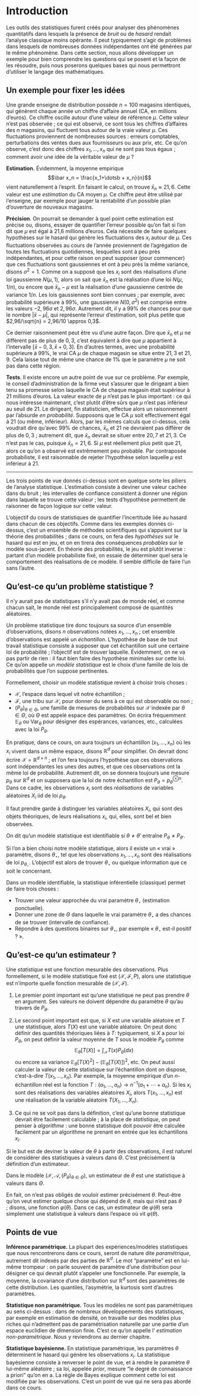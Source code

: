 # Introduction

Les outils des statistiques furent créés pour analyser des phénomènes quantitatifs dans lesquels la présence de *bruit* ou de *hasard* rendait l'analyse classique moins opérante. Il peut typiquement s'agir de problèmes dans lesquels de nombreuses données indépendantes ont été générées par le même phénomène. Dans cette section, nous allons développer un exemple pour bien comprendre les questions qui se posent et la façon de les résoudre, puis nous poserons quelques bases qui nous permettront d'utiliser le langage des mathématiques. 


## Un exemple pour fixer les idées


Une grande enseigne de distribution possède $n=100$ magasins identiques, qui génèrent chaque année un chiffre d'affaire annuel (CA, en millions d'euros). Ce chiffre oscille autour d'une valeur de référence $\mu$. Cette valeur n'est pas observée ; ce qui est observé, ce sont tous les chiffres d'affaires des $n$ magasins, qui fluctuent tous autour de la vraie valeur $\mu$. Ces fluctuations proviennent de nombreuses sources : erreurs comptables, perturbations des ventes dues aux fournisseurs ou aux prix, etc. Ce qu'on observe, c'est donc des chiffres $x_1, \dotsc, x_n$ qui ne sont pas tous égaux ; comment avoir une idée de la véritable valeur de $\mu$ ? 

**Estimation.** Évidemment, la moyenne empirique 
$$\bar x_n = \frac{x_1+\dotsb + x_n}{n}$$
vient naturellement à l'esprit. En faisant le calcul, on trouve $\bar{x}_n \approx 21,6$. Cette valeur est une *estimation* du CA moyen $\mu$. Ce chiffre peut être utilisé par l'enseigne, par exemple pour jauger la rentabilité d'un possible plan d'ouverture de nouveaux magasins. 

**Précision**. On pourrait se demander à quel point cette estimation est précise ou, disons, essayer de quantifier l'erreur possible qu'on fait si l'on dit que $\mu$ est égal à 21,6 millions d'euros. Cela nécessite de faire quelques hypothèses sur le hasard qui génère les fluctuations des $x_i$ autour de $\mu$. Ces fluctuations observées au cours de l'année proviennent de l'agrégation de toutes les fluctuations quotidiennes, lesquelles sont à peu près indépendantes, et pour cette raison on peut supposer (pour commencer) que ces fluctuations sont gaussiennes et ont à peu près la même variance, disons $\sigma^2=1$.  Comme on a supposé que les $x_i$ sont des réalisations d'une loi gaussienne $N(\mu, 1)$, alors on sait que $\bar{x}_n$ est la réalisation d'une loi $N(\mu, 1/n)$, ou encore que $\bar{x}_n - \mu$ est la réalisation d'une gaussienne centrée de variance $1/n$. Les lois gaussiennes sont bien connues ; par exemple, avec probabilité supérieure à 99%, une gaussienne $N(0, \sigma^2)$ est comprise entre les valeurs $-2,96\sigma$ et $2,96\sigma$. Autrement dit, il y a 99% de chances pour que le nombre $|\bar{x}-\mu|$, qui représente l'erreur d'estimation, soit plus petite que $2,96/\sqrt{n} = 2,96/10 \approx 0,3$. 

Ce dernier raisonnement peut être vu d'une autre façon. Dire que $\bar{x}_n$ et $\mu$ ne diffèrent pas de plus de $0,3$, c'est équivalent à dire que $\mu$ appartient à l'intervalle $[\bar{x} - 0,3, \bar{x} +0,3]$. En d'autres termes, avec une probabilité supérieure à 99%, le vrai CA $\mu$ de chaque magasin se situe entre $21,3$ et $21,9$. Cela laisse tout de même une chance de 1% que le paramètre $\mu$ ne soit pas dans cette région. 

**Tests**. Il existe encore un autre point de vue sur ce problème. Par exemple, le conseil d'administration de la firme veut s'assurer que le dirigeant a bien tenu sa promesse selon laquelle le CA de chaque magasin était supérieur à 21 millions d'euros. La valeur exacte de $\mu$ n'est pas le plus important : ce qui nous intéresse maintenant, c'est plutôt d'être sûrs que $\mu$ n'est pas inférieur au seuil de 21. Le dirigeant, fin statisticien, effectue alors un raisonnement par l'absurde *en probabilité*. Supposons que le CA $\mu$ soit effectivement égal à 21 (ou même, inférieur). Alors, par les mêmes calculs que ci-dessus, cela voudrait dire qu'avec 99% de chances, $\bar{x}_n$ et $21$ ne devraient pas différer de plus de $0,3$ ; autrement dit, que $\bar{x}_n$ devrait se situer entre $20,7$ et $21,3$. Ce n'est pas le cas, puisque $\bar{x}_n = 21,6$. Si $\mu$ est réellement plus petit que 21, alors ce qu'on a observé est extrêmement peu probable. Par contraposée probabiliste, il est raisonnable de rejeter l'hypothèse selon laquelle $\mu$ est inférieur à 21. 

---

Les trois points de vue donnés ci-dessus sont en quelque sorte les piliers de l'analyse statistique. L'estimation consiste à deviner une valeur cachée dans du bruit ; les intervalles de confiance consistent à donner une région dans laquelle se trouve cette valeur ; les tests d'hypothèse permettent de raisonner de façon logique sur cette valeur. 

:::{.deep}

L'objectif du cours de statistiques de quantifier l'incertitude liée au hasard dans chacun de ces objectifs. Comme dans les exemples donnés ci-dessus, c'est un ensemble de méthodes scientifiques qui s'appuient sur la théorie des probabilités ; dans ce cours, on fera des *hypothèses* sur le hasard qui est en jeu, et on en tirera des conséquences *probables* sur le modèle sous-jacent. En théorie des probabilités, le jeu est plutôt inverse : partant d'un modèle probabiliste fixé, on essaie de déterminer quel sera le comportement des réalisations de ce modèle. Il semble difficile de faire l'un sans l'autre. 
:::


## Qu'est-ce qu'un problème statistique ?



Il n'y aurait pas de statistiques s'il n'y avait pas de monde réel, et comme chacun sait, le monde réel est principalement composé de quantités aléatoires. 

Un problème statistique tire donc toujours sa source d'un ensemble d'observations, disons $n$ observations notées $x_1, \dotsc, x_n$ ; cet ensemble d'observations est appelé un *échantillon*. L'hypothèse de base de tout travail statistique consiste à supposer que cet échantillon suit une certaine loi de probabilité ; l'objectif est de trouver laquelle. Évidemment, on ne va pas partir de rien : il faut bien faire des hypothèse minimales sur cette loi. Ce qu'on appelle un *modèle statistique* est le choix d'une famille de lois de probabilités que l'on suppose pertinentes. 

:::{#def-mst}

Formellement, choisir un modèle statistique revient à choisir trois choses : 

- $\mathcal{X}$, l'espace dans lequel vit notre échantillon ; 
- $\mathscr{F}$, une tribu sur $\mathcal{X}$, pour donner du sens à ce qui est observable ou non ; 
- $(P_\theta)_{\theta \in \Theta}$, une famille de mesures de probabilités sur $\mathcal{X}$ indexée par $\theta \in \Theta$, où $\Theta$ est appelé espace des paramètres. On écrira fréquemment $\mathbb{E}_\theta$ ou $\mathrm{Var}_\theta$ pour désigner des espérances, variances, etc., calculées avec la loi $P_\theta$. 

:::

En pratique, dans ce cours, on aura toujours un échantillon $(x_1, \dotsc, x_n)$ où les $x_i$ vivent dans un même espace, disons $\mathbb{R}^d$ pour simplifier. On devrait donc écrire $\mathcal{X} = \mathbb{R}^{d\times n}$ ; et l'on fera toujours l'hypothèse que ces observations sont indépendantes les unes des autres, et que ces observations ont la même loi de probabilité. Autrement dit, on se donnera toujours une mesure $p_\theta$ sur $\mathbb{R}^d$ et on supposera que la loi de notre échantillon est $P_\theta = p_\theta^{\otimes n}$. Dans ce cadre, les observations $x_i$ sont des *réalisations* de variables aléatoires $X_i$ iid de loi $p_\theta$. 

Il faut prendre garde à distinguer les variables aléatoires $X_i$, qui sont des objets théoriques, de leurs réalisations $x_i$, qui, elles, sont bel et bien observées. 


::: {#def-identifiable}

On dit qu'un modèle statistique est identifiable si $\theta \neq \theta'$ entraîne $P_\theta \neq P_{\theta'}$. 

:::


Si l'on a bien choisi notre modèle statistique, alors il existe un « vrai » paramètre, disons $\theta_\star$, tel que les observations $x_1, \dotsc, x_n$ sont des réalisations de loi $p_{\theta_\star}$. L'objectif est alors de trouver $\theta_\star$ ou quelque information que ce soit le concernant. 



  


Dans un modèle identifiable, la statistique inférentielle (classique) permet de faire trois choses :

- Trouver une valeur approchée du vrai paramètre $\theta_\star$ (estimation ponctuelle).
- Donner une zone de $\Theta$ dans laquelle le vrai paramètre $\theta_\star$ a des chances de se trouver (intervalle de confiance).
-  Répondre à des questions binaires sur $\theta_\star$, par exemple « $\theta_\star$ est-il positif ? ».




## Qu'est-ce qu'un estimateur ?



:::{#def-stat}

Une *statistique* est une fonction mesurable des observations. Plus formellement, si le modèle statistique fixé est $(\mathcal{X}, \mathscr{F}, P)$, alors une statistique est n'importe quelle fonction mesurable de $(\mathcal{X}, \mathscr{F})$. 
::: 


1) Le premier point important est qu'une statistique ne peut pas prendre $\theta$ en argument. Ses valeurs ne doivent dépendre du paramètre $\theta$ qu'au travers de $P_\theta$. 

2) Le second point important est que, si $X$ est une variable aléatoire et $T$ une statistique, alors $T(X)$ est une variable aléatoire. On peut donc définir des quantités théoriques liées à $T$: typiquement, si $X$ a pour loi $P_\theta$, on peut définir la valeur moyenne de $T$ sous le modèle $P_\theta$ comme 
$$\mathbb{E}_\theta[T(X)] = \int_{\mathcal{X}} T(x) P_\theta(dx)$$
ou encore sa variance $\mathbb{E}_\theta[T(X)^2] - (\mathbb{E}_\theta[T(X)])^2$, etc. On peut aussi calculer la valeur de cette statistique sur l'échantillon dont on dispose, c'est-à-dire $T(x_1, \dotsc, x_n)$. Par exemple, la moyenne empirique d'un $n$-échantillon réel est la fonction $T : (a_1, \dots, a_n) \to n^{-1}(a_1+\dotsb + a_n)$. Si les $x_i$ sont des réalisations des variables aléatoires $X_i$, alors $T(x_1, \dotsc, x_n)$ est une réalisation de la variable aléatoire $T(X_1, \dotsc, X_n)$. 

3) Ce qui ne se voit pas dans la définition, c'est qu'une bonne statistique devrait être facilement calculable ; à la place de *statistique*, on peut penser à *algorithme* : une bonne statistique doit pouvoir être calculée facilement par un algorithme ne prenant en entrée que les échantillons $x_i$. 



Si le but est de deviner la valeur de $\theta$ à partir des observations, il est naturel de considérer des statistiques à valeurs dans $\Theta$. C'est précisément la définition d'un estimateur.

:::{#def-estimateur}
Dans le modèle $(\mathcal{X},\mathcal{A}, (P_\theta)_{\theta \in \Theta})$, un estimateur de $\theta$ est une statistique à valeurs dans $\Theta$.
:::

En fait, on n'est pas obligés de vouloir estimer précisément $\theta$. Peut-être qu'on veut estimer quelque chose qui dépend de $\theta$, mais qui n'est pas $\theta$ ; disons, une fonction $\varphi(\theta)$. Dans ce cas, un estimateur de $\varphi(\theta)$ sera simplement une statistique à valeurs dans l'espace où vit $\varphi(\theta)$. 



## Points de vue

**Inférence paramétrique.** La plupart des expériences/modèles statistiques que nous rencontrerons dans ce cours, seront de nature dite *paramétrique*, autrement dit indexés par des parties de $\mathbb{R}^d$. Le mot "paramètre" est en lui-même trompeur : on parle souvent de paramètre d'une distribution pour désigner ce qui devrait plutôt s'appeler une fonctionnelle. Par exemple, la moyenne, la covariance  d'une   distribution sur $\mathbb{R}^d$ sont des paramètres de cette distribution. Les quantiles, l'asymétrie, la kurtosis sont d'autres paramètres.

**Statistique non paramétrique.** Tous les modèles ne sont pas paramétriques au sens ci-dessus : dans de nombreux développements des statistiques, par exemple en estimation de densité, on travaille sur des modèles plus riches qui n'admettent pas de paramétrisation naturelle par une partie d'un espace euclidien de dimension finie. C'est ce qu'on appelle l' *estimation non-paramétrique*. Nous y reviendrons au dernier chapitre. 


**Statistique bayésienne.** En statistique paramétrique, les paramètres $\theta$ déterminent le hasard qui génère les observations $x_i$. La statistique bayésienne consiste à renverser le point de vue, et à rendre le paramètre $\theta$ lui-même aléatoire ; sa loi, appelée *prior*, mesure "le degré de connaissance a priori" qu'on en a. La règle de Bayes explique comment cette loi est modifiée par les observations. C'est un point de vue qui ne sera pas abordé dans ce cours. 
